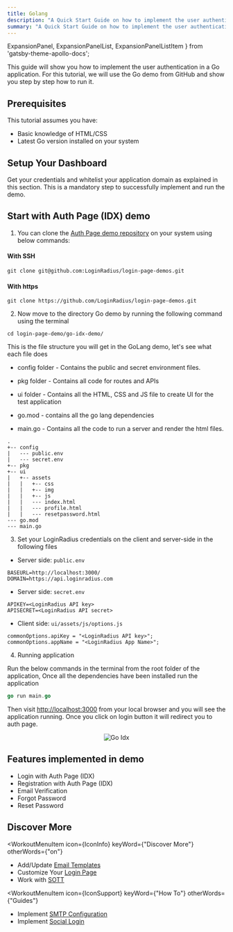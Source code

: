 ```yaml
---
title: Golang
description: "A Quick Start Guide on how to implement the user authentication in a Go application."
summary: "A Quick Start Guide on how to implement the user authentication in a Go application."
---
```


  ExpansionPanel,
  ExpansionPanelList,
  ExpansionPanelListItem
} from 'gatsby-theme-apollo-docs';


This guide will show you how to implement the user authentication in a Go application. For this tutorial, we will use the Go demo from GitHub and show you step by step how to run it.


## Prerequisites

This tutorial assumes you have:

- Basic knowledge of HTML/CSS
- Latest Go version installed on your system

## Setup Your Dashboard

Get your credentials and whitelist your application domain as explained in this section. This is a mandatory step to successfully implement and run the demo.

<ExpansionPanel title="Click here to view details">
  <Setup/>
</ExpansionPanel>

## Start with Auth Page (IDX) demo

1. You can clone the [Auth Page demo repository](https://github.com/LoginRadius/login-page-demos) on your system using below commands:

  #### With SSH

  ```
  git clone git@github.com:LoginRadius/login-page-demos.git
  ```

  #### With https

  ```
  git clone https://github.com/LoginRadius/login-page-demos.git
  ```
2. Now move to the directory Go demo by running the following command using the terminal

```
cd login-page-demo/go-idx-demo/
```

This is the file structure you will get in the GoLang demo, let's see  what each file does

 - config folder - Contains the public and secret environment files.

- pkg folder - Contains all code for routes and APIs

- ui folder - Contains all the HTML, CSS and JS file to create UI for the test application

 - go.mod - contains all the go lang dependencies

- main.go -  Contains all the code to run a server and render the html files.
```
.
+-- config
|   --- public.env
|   --- secret.env
+-- pkg
+-- ui
|   +-- assets
|   |   +-- css
|   |   +-- img
|   |   +-- js
|   |   --- index.html
|   |   --- profile.html
|   |   --- resetpassword.html
--- go.mod
--- main.go
```

3. Set your LoginRadius credentials on the client and server-side in the following files

- Server side: `public.env`

```
BASEURL=http://localhost:3000/
DOMAIN=https://api.loginradius.com
```
- Server side: `secret.env`

```
APIKEY=<LoginRadius API key>
APISECRET=<LoginRadius API secret>
```

- Client side: `ui/assets/js/options.js`

``` JS
commonOptions.apiKey = "<LoginRadius API key>";
commonOptions.appName = "<LoginRadius App Name>";
```

4. Running application 

Run the below commands in the terminal from the root folder of the application, Once all the dependencies have been installed run the application

```GO
go run main.go
```
Then visit [http://localhost:3000](http://localhost:3000) from your local browser and you will see the application running. Once you click on login button it will redirect you to auth page.

<div style="text-align:center">
  <img src="../assets/golang-idx.jpg" alt="Go Idx" />
</div>

## Features implemented in demo
- Login with Auth Page (IDX)
- Registration with Auth Page (IDX)
- Email Verification
- Forgot Password
- Reset Password

## Discover More 


<MenuWrapper>

<WorkoutMenuItem
  icon={IconInfo}
  keyWord={"Discover More"}
  otherWords={"on"}
>

* Add/Update [Email Templates](/howto/email-templates/)
* Customize Your [Login Page](/howto/authentication-theme/)
* Work with [SOTT](/howto/work-with-sott/)

</WorkoutMenuItem>

<WorkoutMenuItem
  icon={IconSupport}
  keyWord={"How To"}
  otherWords={"Guides"}
>

* Implement [SMTP Configuration](/howto/email-smtp-config/)
* Implement [Social Login](/howto/social-login/)

</WorkoutMenuItem>

</MenuWrapper>